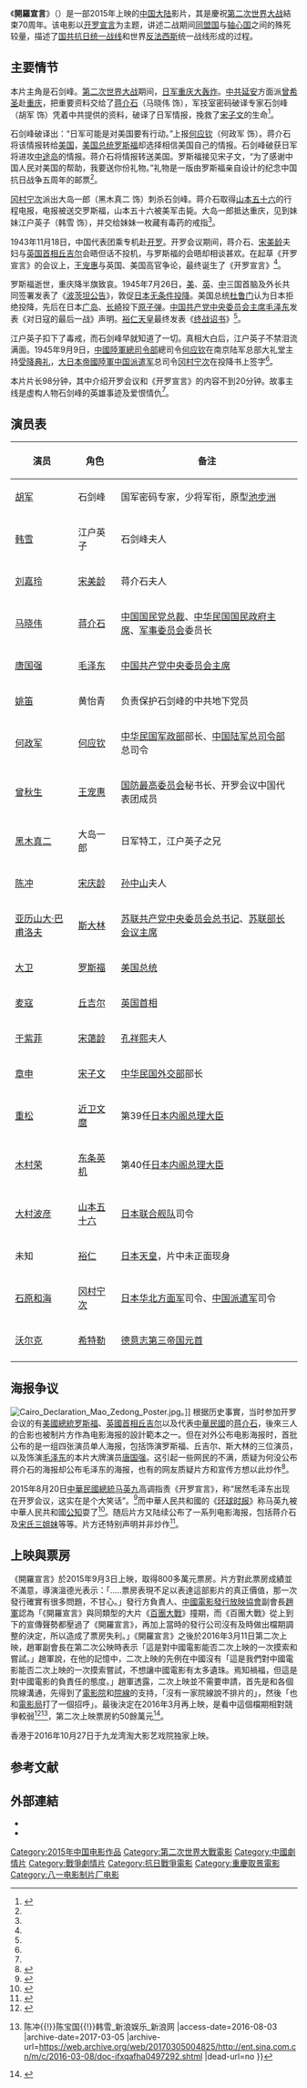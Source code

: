 {{about|||開羅宣言}}
{{Infobox Film
| name = 開羅宣言
| original_name = Cairo Declaration
| image = 开罗宣言海报.jpg
| caption =《開羅宣言》人物海報
| director = [[温德光|温德光]]<br>[[胡明刚|胡明刚]]
| writer = [[刘星_(编剧)|刘星]]
| producer = 
| based on =
| starring =  [[刘嘉玲|刘嘉玲]]<br>[[胡军|胡军]]<br>[[韩雪|韩雪]]<br>[[何政军|何政军]]<br>[[马晓伟_(演员)|马晓伟]]
| distributor =[[博纳影业集团|博纳影业集团]]<br>[[北京新影联|北京新影联]] 
| studio =[[重庆电影集团|重庆电影集团]]<br>[[八一电影制片厂|八一电影制片厂]]
| released = {{Film date|2015|9|3}}{{flagicon|CHN}} 
| sec-title =
| runtime =  98分钟
| country = {{PRC}}
| language = [[普通话|普通话]]，[[英语|英语]]，[[俄语|俄语]]，[[日语|日语]]
| budget= 
| gross  =
}}

《'''開羅宣言'''》（{{lang-en|'''''Cairo Declaration'''''}}）是一部2015年上映的[[中国大陆|中国大陆]]影片，其是慶祝[[第二次世界大战|第二次世界大战]]結束70周年。该电影以[[开罗宣言|开罗宣言]]为主题，讲述二战期间[[同盟國_(第二次世界大戰)|同盟国]]与[[轴心国|轴心国]]之间的殊死较量，描述了[[國共關係|国共抗日]][[统一战线|统一战线]]和世界[[反法西斯主義|反法西斯]]统一战线形成的过程。

==主要情节==
本片主角是石剑峰。[[第二次世界大战|第二次世界大战]]期间，[[日军|日军]][[重庆大轰炸|重庆大轰炸]]。[[中共|中共]][[延安|延安]]方面派[[曾希圣|曾希圣]]赴[[重慶市_(中華民國)|重庆]]，把重要资料交给了[[蒋介石|蒋介石]]（马晓伟 饰），军技室密码破译专家石剑峰（胡军 饰）凭着中共提供的资料，破译了日军情报，挽救了[[宋子文|宋子文]]的生命<ref name=wy>{{Cite web |url = http://war.163.com/15/0914/17/B3G69S4U00014OVF.html |title = 《开罗宣言》和毛蒋没关系 石剑锋何许人也 |author =  |date = 2015-09-14 |publisher = 网易 |language =  |accessdate =  |quote =  |archive-url = https://web.archive.org/web/20170409201225/http://war.163.com/15/0914/17/B3G69S4U00014OVF.html |archive-date = 2017-04-09 |dead-url = yes }}</ref>。

石剑峰破译出：“日军可能是对美国要有行动。”上报[[何应钦|何应钦]]（何政军 饰）。蒋介石将该情报转给[[美国|美国]]，[[美国总统|美国总统]][[富兰克林·德拉诺·罗斯福|罗斯福]]却选择相信美国自己的情报。石剑峰破获日军将进攻[[中途岛海战|中途岛]]的情报。蒋介石将情报转送美国。罗斯福接见宋子文，“为了感谢中国人民对美国的帮助，我要送你份礼物。”礼物是一版由罗斯福亲自设计的纪念中国抗日战争五周年的邮票<ref name=wy/>。

[[冈村宁次|冈村宁次]]派出大岛一郎（黑木真二 饰）刺杀石剑峰。蒋介石取得[[山本五十六|山本五十六]]的行程电报，电报被送交罗斯福，山本五十六被美军击毙。大岛一郎抵达重庆，见到妹妹江户英子（韩雪 饰），并交给妹妹一枚藏有毒药的戒指<ref name=wy/>。 

1943年11月18日，中国代表团乘专机赴[[开罗|开罗]]。开罗会议期间，蒋介石、[[宋美龄|宋美龄]]夫妇与[[英国首相|英国首相]][[温斯顿·伦纳德·斯宾塞·丘吉尔|丘吉尔]]会晤但话不投机，与罗斯福的会晤却相谈甚欢。在起草《开罗宣言》的会议上，[[王宠惠|王宠惠]]与英国、美国高官争论，最终诞生了《开罗宣言》<ref name=wy/>。 

罗斯福逝世，重庆降半旗致哀。1945年7月26日，[[美國|美]]、[[大英帝國|英]]、[[中華民國大陸時期|中]]三国首脑及外长共同签署发表了《[[波茨坦公告|波茨坦公告]]》，敦促[[日本投降|日本无条件投降]]。美国总统[[哈里·S·杜鲁门|杜鲁门]]认为日本拒绝投降，先后在日本[[广岛|广岛]]、[[长崎|长崎]]投下[[原子弹|原子弹]]。[[中国共产党中央委员会主席|中国共产党中央委员会主席]][[毛泽东|毛泽东]]发表《对日寇的最后一战》声明。[[裕仁天皇|裕仁天皇]]最终发表《[[终战诏书|终战诏书]]》<ref name=wy/>。 

江户英子扣下了毒戒，而石剑峰早就知道了一切。真相大白后，江户英子不禁泪流满面。1945年9月9日，[[中國陸軍總司令部|中國陸軍總司令部]]總司令[[何应钦|何应钦]]在南京陆军总部大礼堂主持[[第二次世界大战中国战区受降仪式|受降典礼]]，[[大日本帝國陸軍|大日本帝國陸軍]][[中国派遣军|中国派遣军]]总司令[[冈村宁次|冈村宁次]]在投降书上签字<ref name=wy/>。

本片片长98分钟，其中介绍开罗会议和《开罗宣言》的内容不到20分钟。故事主线是虚构人物石剑峰的英雄事迹及爱恨情仇<ref name=wy/>。

==演员表==
{| class="wikitable"
|-
!演员 !! 角色 !! 备注 
|-
| [[胡军|胡军]] || 石剑峰 || 国军密码专家，少将军衔，原型[[池步洲|池步洲]]
|-
| [[韩雪|韩雪]] || 江户英子 || 石剑峰夫人
|-
| [[刘嘉玲|刘嘉玲]] || [[宋美龄|宋美龄]] || 蒋介石夫人
|-
| [[马晓伟_(演员)|马晓伟]] || [[蒋介石|蒋介石]] || [[中国国民党总裁|中国国民党总裁]]、[[中华民国国民政府主席|中华民国国民政府主席]]、[[国民政府军事委员会|军事委员会]]委员长
|-
| [[唐国强|唐国强]] || [[毛泽东|毛泽东]] || [[中国共产党中央委员会主席|中国共产党中央委员会主席]]
|-
| [[姚笛|姚笛]] || 黄怡青 || 负责保护石剑峰的中共地下党员
|-
| [[何政军|何政军]] || [[何应钦|何应钦]] || [[军政部|中华民国军政部]]部长、[[中国陆军总司令部|中国陆军总司令部]]总司令
|-
| [[曾秋生|曾秋生]]|| [[王宠惠|王宠惠]] || [[国防最高委员会|国防最高委员会]]秘书长、开罗会议中国代表团成员
|-
| [[黑木真二|黑木真二]] ||大岛一郎|| 日军特工，江户英子之兄
|-
| [[陈冲_(演员)|陈冲]] || [[宋庆龄|宋庆龄]]|| [[孙中山|孙中山]]夫人
|-
| [[亚历山大·巴甫洛夫|亚历山大·巴甫洛夫]] || [[斯大林|斯大林]]|| [[苏联共产党中央委员会总书记|苏联共产党中央委员会总书记]]、[[苏联部长会议主席|苏联部长会议主席]]
|-
| [[大卫|大卫]] || [[罗斯福|罗斯福]] || [[美国总统|美国总统]]
|-
| [[麦寇|麦寇]] || [[丘吉尔|丘吉尔]]|| [[英国首相|英国首相]]
|-
| [[于紫菲|于紫菲]] || [[宋蔼龄|宋蔼龄]] || [[孔祥熙|孔祥熙]]夫人
|-
| [[章申|章申]] || [[宋子文|宋子文]] || [[中华民国外交部|中华民国外交部]]部长
|-
| [[重松|重松]] || [[近卫文麿|近卫文麿]] || 第39任[[日本内阁总理大臣|日本内阁总理大臣]]
|-
| [[木村荣|木村荣]] || [[东条英机|东条英机]] || 第40任[[日本内阁总理大臣|日本内阁总理大臣]]
|-
| [[大村波彦|大村波彦]] || [[山本五十六|山本五十六]] || [[日本联合舰队|日本联合舰队]]司令
|-
| 未知 || [[裕仁|裕仁]] || [[日本天皇|日本天皇]]，片中未正面现身
|-
| [[石原和海|石原和海]] || [[冈村宁次|冈村宁次]] || [[日本|日本]][[华北方面军|华北方面军]]司令、[[中国派遣军|中国派遣军]]司令
|-
| [[沃尔克|沃尔克]] || [[希特勒|希特勒]] || [[德意志第三帝国|德意志第三帝国]][[元首_(納粹德國)|元首]]
|-
|}

==海报争议 ==
[[File:Cairo_Declaration_Mao_Zedong_Poster.jpg|thumb]]。]]
根据历史事實，当时参加开罗会议的有[[美國總統|美國總統]][[富兰克林·德拉诺·罗斯福|罗斯福]]、[[英國首相|英國首相]][[溫斯頓·丘吉尔|丘吉尔]]以及代表[[中華民國|中華民國]]的[[蒋介石|蒋介石]]，後來三人的合影也被制片方作為电影海报的設計範本之一。但在对外公布电影海报时，首批公布的是一组四张演员单人海报，包括饰演罗斯福、丘吉尔、斯大林的三位演员，以及饰演[[毛泽东|毛泽东]]的本片大牌演员[[唐国强|唐国强]]。这引起一些网民的不满，质疑为何没公布蒋介石的海报却公布毛泽东的海报，也有的网友质疑片方和宣传方想以此炒作<ref>{{cite web|title=秦岭：篡改《开罗宣言》的行为比安倍更无耻|url=http://www.21ccom.net/articles/bihui/20150820128077.html?QPF=wblog|date=2015-08-20|publisher=[[共识网|共识网]]|archiveurl=https://web.archive.org/web/20151208054219/http://www.21ccom.net/articles/bihui/20150820128077.html?QPF=wblog|archivedate=2015-12-08|deadurl=yes}}</ref>。

2015年8月20日[[中華民國總統|中華民國總統]][[马英九|马英九]]高调指责《开罗宣言》，称“居然毛泽东出现在开罗会议，这实在是个大笑话”。<ref>{{Cite web |url=http://www.zijing.org/2015/0821/649200.shtml |title=马英九批电影《开罗宣言》海报：这是个笑话 |access-date=2015-08-21 |archive-url=https://web.archive.org/web/20151208071401/http://www.zijing.org/2015/0821/649200.shtml |archive-date=2015-12-08 |dead-url=yes }}</ref>而中華人民共和國的《[[环球时报|环球时报]]》称马英九被中華人民共和國[[公知|公知]]耍了<ref>{{Cite web |url=http://opinion.huanqiu.com/editorial/2015-08/7325647.html |title=环球时报社评：马英九是被大陆网上公知耍了吗 |access-date=2015-08-25 |archive-date=2019-09-05 |archive-url=https://web.archive.org/web/20190905124204/http://opinion.huanqiu.com/editorial/2015-08/7325647.html |dead-url=no }}</ref>。随后片方又陆续公布了一系列电影海报，包括蒋介石及[[宋氏三姐妹|宋氏三姐妹]]等等。片方还特别声明并非炒作<ref>{{Cite web |url = http://ent.qq.com/a/20150815/018854.htm |title = 《开罗宣言》海报惹争议 片方回应：非炒作 |author =  |date = 2015-08-15 |publisher = 腾讯 |language =  |accessdate =  |quote =  |archive-date = 2017-04-10 |archive-url = https://web.archive.org/web/20170410023455/http://ent.qq.com/a/20150815/018854.htm |dead-url = no }}</ref>。

==上映與票房==
《開羅宣言》於2015年9月3日上映，取得800多萬元票房。片方對此票房成績並不滿意，導演溫德光表示：「.....票房表現不足以表達這部影片的真正價值，那一次發行確實有很多問題，不甘心。」發行方負責人、[[中國電影發行放映協會|中國電影發行放映協會]]副會長[[趙軍|趙軍]]認為「《開羅宣言》與同類型的大片《[[百團大戰_(電影)|百團大戰]]》撞期，而《百團大戰》從上到下的宣傳聲勢都壓過了《開羅宣言》，再加上當時的發行公司沒有及時做出檔期調整的決定，所以造成了票房失利。」《開羅宣言》之後於2016年3月11日第二次上映，趙軍副會長在第二次公映時表示「這是對中國電影能否二次上映的一次摸索和嘗試。」趙軍說，在他的記憶中，二次上映的先例在中國沒有「這是我們對中國電影能否二次上映的一次摸索嘗試，不想讓中國電影有太多遺珠。焉知禍福，但這是對中國電影的負責任的態度。」趙軍透露，二次上映並不需要申請，首先是和各個院線溝通，先得到了[[電影院|電影院]]和[[院線|院線]]的支持，「沒有一家院線說不排片的」，然後「也和[[中華人民共和國國家新聞出版廣電總局|電影局]]打了一個招呼」。最後決定在2016年3月再上映，是看中這個檔期相對競爭較弱<ref>{{Cite web |url=http://ent.163.com/16/0310/05/BHP92TJC00032DGD.html |title=去年获800多万票房 《开罗宣言》本月再次公映_网易娱乐 |access-date=2016-08-03 |archive-url=https://web.archive.org/web/20160814224147/http://ent.163.com/16/0310/05/BHP92TJC00032DGD.html |archive-date=2016-08-14 |dead-url=yes }}</ref><ref>{{Cite web |url=http://ent.sina.com.cn/m/c/2016-03-08/doc-ifxqafha0497292.shtml |title=《开罗宣言》311上映 探索二次发行新模式{{!}}陈冲{{!}}陈宝国{{!}}韩雪_新浪娱乐_新浪网 |access-date=2016-08-03 |archive-date=2017-03-05 |archive-url=https://web.archive.org/web/20170305004825/http://ent.sina.com.cn/m/c/2016-03-08/doc-ifxqafha0497292.shtml |dead-url=no }}</ref>，第二次上映票房約50餘萬元<ref>{{Cite web |url=http://piaofang.maoyan.com/movie/247950 |title=「貓眼票房」網站《开罗宣言》票房統計 |access-date=2016-08-03 |archive-date=2017-03-05 |archive-url=https://web.archive.org/web/20170305024104/http://piaofang.maoyan.com/movie/247950 |dead-url=no }}</ref>。

香港于2016年10月27日于九龙湾淘大影艺戏院独家上映。

== 参考文献 ==
{{Reflist|30em}}

== 外部連結 ==
* {{imdb title|4837008|開羅宣言}}
* {{douban|title=開羅宣言}}

{{韩雪}}

[[Category:2015年中国电影作品|Category:2015年中国电影作品]]
[[Category:第二次世界大戰電影|Category:第二次世界大戰電影]]
[[Category:中國劇情片|Category:中國劇情片]]
[[Category:戰爭劇情片|Category:戰爭劇情片]]
[[Category:抗日戰爭電影|Category:抗日戰爭電影]]
[[Category:重慶取景電影|Category:重慶取景電影]]
[[Category:八一电影制片厂电影|Category:八一电影制片厂电影]]
